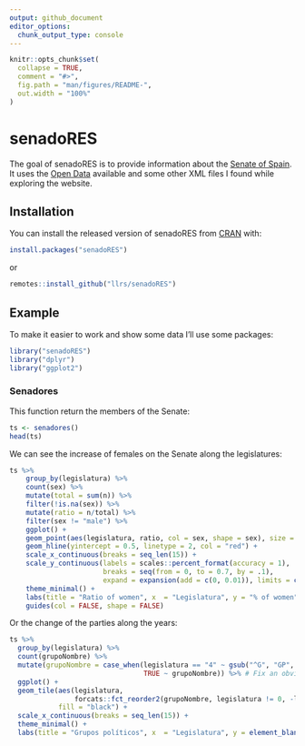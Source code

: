 ```yaml
---
output: github_document
editor_options: 
  chunk_output_type: console
---
```


<!-- README.md is generated from README.Rmd. Please edit that file -->

```r
knitr::opts_chunk$set(
  collapse = TRUE,
  comment = "#>",
  fig.path = "man/figures/README-",
  out.width = "100%"
)
```

# senadoRES

<!-- badges: start -->
<!-- badges: end -->

The goal of senadoRES is to provide information about the [Senate of Spain](https://en.wikipedia.org/wiki/Senate_of_Spain).
It uses the [Open Data](https://www.senado.es/web/relacionesciudadanos/datosabiertos/catalogodatos/index.html) available and some other XML files I found while exploring the website.

## Installation

You can install the released version of senadoRES from [CRAN](https://CRAN.R-project.org) with:

``` r
install.packages("senadoRES")
```

or 

``` r
remotes::install_github("llrs/senadoRES")
```

## Example

To make it easier to work and show some data I'll use some packages:

```r
library("senadoRES")
library("dplyr")
library("ggplot2")
```

### Senadores

This function return the members of the Senate:

```r
ts <- senadores()
head(ts)
```


We can see the increase of females on the Senate along the legislatures:

```r
ts %>%
    group_by(legislatura) %>%
    count(sex) %>%
    mutate(total = sum(n)) %>%
    filter(!is.na(sex)) %>%
    mutate(ratio = n/total) %>%
    filter(sex != "male") %>% 
    ggplot() +
    geom_point(aes(legislatura, ratio, col = sex, shape = sex), size = 5) +
    geom_hline(yintercept = 0.5, linetype = 2, col = "red") +
    scale_x_continuous(breaks = seq_len(15)) +
    scale_y_continuous(labels = scales::percent_format(accuracy = 1), 
                       breaks = seq(from = 0, to = 0.7, by = .1),
                       expand = expansion(add = c(0, 0.01)), limits = c(0, NA)) +
    theme_minimal() +
    labs(title = "Ratio of women", x  = "Legislatura", y = "% of women") +
    guides(col = FALSE, shape = FALSE)
```


Or the change of the parties along the years:

```r
ts %>% 
  group_by(legislatura) %>%
  count(grupoNombre) %>% 
  mutate(grupoNombre = case_when(legislatura == "4" ~ gsub("^G", "GP", grupoNombre),
                                 TRUE ~ grupoNombre)) %>% # Fix an obvious error
  ggplot() +
  geom_tile(aes(legislatura, 
                forcats::fct_reorder2(grupoNombre, legislatura != 0, -legislatura, .fun = sum)),
            fill = "black") +
  scale_x_continuous(breaks = seq_len(15)) +
  theme_minimal() +
  labs(title = "Grupos políticos", x  = "Legislatura", y = element_blank())
```


